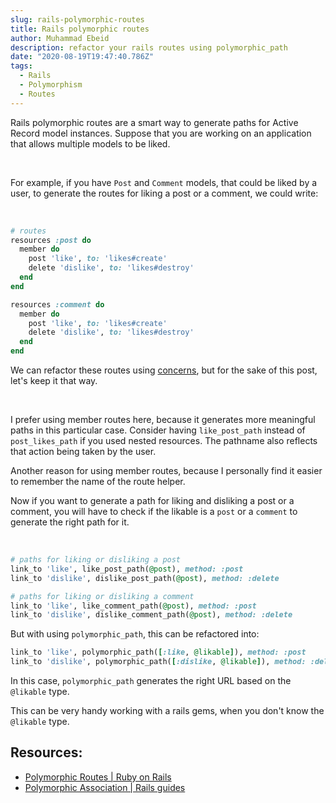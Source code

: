```yaml
---
slug: rails-polymorphic-routes
title: Rails polymorphic routes
author: Muhammad Ebeid
description: refactor your rails routes using polymorphic_path
date: "2020-08-19T19:47:40.786Z"
tags:
  - Rails
  - Polymorphism
  - Routes
---
```

Rails polymorphic routes are a smart way to generate paths for Active Record
model instances. Suppose that you are working on an application that allows
multiple models to be liked.

<br />

For example, if you have `Post` and `Comment` models, that could be liked by a
user, to generate the routes for liking a post or a comment, we could write:

<br />

```ruby
# routes
resources :post do
  member do
    post 'like', to: 'likes#create'
    delete 'dislike', to: 'likes#destroy'
  end
end

resources :comment do
  member do
    post 'like', to: 'likes#create'
    delete 'dislike', to: 'likes#destroy'
  end
end
```

We can refactor these routes using
[concerns](https://edgeguides.rubyonrails.org/routing.html#routing-concerns),
but for the sake of this post, let's
keep it that way.

<br />

I prefer using member routes here, because it generates more meaningful
paths in this particular case. Consider having `like_post_path` instead of
`post_likes_path` if you used nested resources. The pathname also reflects that
action being taken by the user.

Another reason for using member routes, because I personally find it easier to
remember the name of the route helper.

Now if you want to generate a path for liking and disliking a post or a
comment, you will have to check if the likable is a `post` or a `comment` to
generate the right path for it.

<br />

```ruby
# paths for liking or disliking a post
link_to 'like', like_post_path(@post), method: :post
link_to 'dislike', dislike_post_path(@post), method: :delete

# paths for liking or disliking a comment
link_to 'like', like_comment_path(@post), method: :post
link_to 'dislike', dislike_comment_path(@post), method: :delete
```

But with using `polymorphic_path`, this can be refactored into:

```ruby
link_to 'like', polymorphic_path([:like, @likable]), method: :post
link_to 'dislike', polymorphic_path([:dislike, @likable]), method: :delete
```

In this case, `polymorphic_path` generates the right URL based on the
`@likable` type.

This can be very handy working with a rails gems, when you don't know the
`@likable` type.

## Resources:
- [Polymorphic Routes | Ruby on Rails](https://api.rubyonrails.org/v6.0.3.2/classes/ActionDispatch/Routing/PolymorphicRoutes.html)
- [Polymorphic Association | Rails guides](https://guides.rubyonrails.org/association_basics.html#polymorphic-associations)
